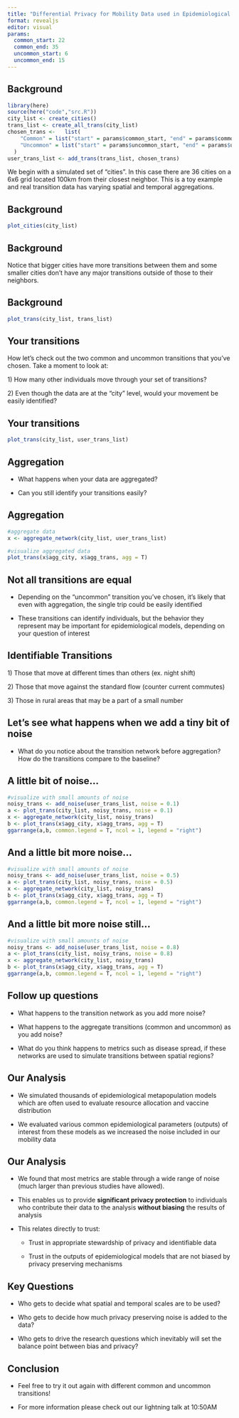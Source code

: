 ```yaml
---
title: "Differential Privacy for Mobility Data used in Epidemiological Models"
format: revealjs
editor: visual
params:
  common_start: 22
  common_end: 35
  uncommon_start: 6
  uncommon_end: 15
---
```


## Background

```r
library(here)
source(here("code","src.R"))
city_list <- create_cities()
trans_list <- create_all_trans(city_list)
chosen_trans <-   list(
    "Common" = list("start" = params$common_start, "end" = params$common_end),
    "Uncommon" = list("start" = params$uncommon_start, "end" = params$uncommon_end)
  )
user_trans_list <- add_trans(trans_list, chosen_trans)
```

We begin with a simulated set of "cities". In this case there are 36 cities on a 6x6 grid located 100km from their closest neighbor. This is a toy example and real transition data has varying spatial and temporal aggregations.

## Background

```r
plot_cities(city_list)
```

## Background

Notice that bigger cities have more transitions between them and some smaller cities don't have any major transitions outside of those to their neighbors.

## Background

```r
plot_trans(city_list, trans_list)
```

## Your transitions

How let's check out the two common and uncommon transitions that you've chosen. Take a moment to look at:

1\) How many other individuals move through your set of transitions?

2\) Even though the data are at the "city" level, would your movement be easily identified?

## Your transitions

```r
plot_trans(city_list, user_trans_list)
```

## Aggregation

-   What happens when your data are aggregated?

-   Can you still identify your transitions easily?

## Aggregation

```r
#aggregate data
x <- aggregate_network(city_list, user_trans_list)

#visualize aggregated data
plot_trans(x$agg_city, x$agg_trans, agg = T)
```

## Not all transitions are equal

-   Depending on the "uncommon" transition you've chosen, it's likely that even with aggregation, the single trip could be easily identified

-   These transitions can identify individuals, but the behavior they represent may be important for epidemiological models, depending on your question of interest

## Identifiable Transitions

1\) Those that move at different times than others (ex. night shift)

2\) Those that move against the standard flow (counter current commutes)

3\) Those in rural areas that may be a part of a small number

## Let's see what happens when we add a tiny bit of noise

-   What do you notice about the transition network before aggregation? How do the transitions compare to the baseline?

## A little bit of noise...

```r
#visualize with small amounts of noise
noisy_trans <- add_noise(user_trans_list, noise = 0.1)
a <- plot_trans(city_list, noisy_trans, noise = 0.1)
x <- aggregate_network(city_list, noisy_trans)
b <- plot_trans(x$agg_city, x$agg_trans, agg = T)
ggarrange(a,b, common.legend = T, ncol = 1, legend = "right")
```

## And a little bit more noise...

```r
#visualize with small amounts of noise
noisy_trans <- add_noise(user_trans_list, noise = 0.5)
a <- plot_trans(city_list, noisy_trans, noise = 0.5)
x <- aggregate_network(city_list, noisy_trans)
b <- plot_trans(x$agg_city, x$agg_trans, agg = T)
ggarrange(a,b, common.legend = T, ncol = 1, legend = "right")
```

## And a little bit more noise still...

```r
#visualize with small amounts of noise
noisy_trans <- add_noise(user_trans_list, noise = 0.8)
a <- plot_trans(city_list, noisy_trans, noise = 0.8)
x <- aggregate_network(city_list, noisy_trans)
b <- plot_trans(x$agg_city, x$agg_trans, agg = T)
ggarrange(a,b, common.legend = T, ncol = 1, legend = "right")
```

## Follow up questions

-   What happens to the transition network as you add more noise?

-   What happens to the aggregate transitions (common and uncommon) as you add noise?

-   What do you think happens to metrics such as disease spread, if these networks are used to simulate transitions between spatial regions?

## Our Analysis

-   We simulated thousands of epidemiological metapopulation models which are often used to evaluate resource allocation and vaccine distribution

-   We evaluated various common epidemiological parameters (outputs) of interest from these models as we increased the noise included in our mobility data

## Our Analysis

-   We found that most metrics are stable through a wide range of noise (much larger than previous studies have allowed).

-   This enables us to provide **significant privacy protection** to individuals who contribute their data to the analysis **without biasing** the results of analysis

-   This relates directly to trust:

    -   Trust in appropriate stewardship of privacy and identifiable data

    -   Trust in the outputs of epidemiological models that are not biased by privacy preserving mechanisms

## Key Questions

-   Who gets to decide what spatial and temporal scales are to be used?

-   Who gets to decide how much privacy preserving noise is added to the data?

-   Who gets to drive the research questions which inevitably will set the balance point between bias and privacy?

## Conclusion

-   Feel free to try it out again with different common and uncommon transitions!

-   For more information please check out our lightning talk at 10:50AM
